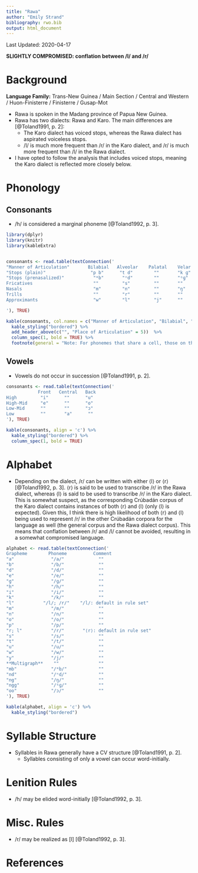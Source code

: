 ```yaml
---
title: "Rawa"
author: "Emily Strand"
bibliography: rwo.bib
output: html_document
---
```


Last Updated: 2020-04-17

**SLIGHTLY COMPROMISED: conflation between /l/ and /r/**

# Background

**Language Family:** Trans-New Guinea / Main Section / Central and Western / Huon-Finisterre / Finisterre / Gusap-Mot

* Rawa is spoken in the Madang province of Papua New Guinea.
* Rawa has two dialects: Rawa and Karo. The main differences are [@Toland1991, p. 2]:
    - The Karo dialect has voiced stops, whereas the Rawa dialect has aspirated voiceless stops.
    - /l/ is much more frequent than /r/ in the Karo dialect, and /r/ is much more frequent than /l/ in the Rawa dialect.
* I have opted to follow the analysis that includes voiced stops, meaning the Karo dialect is reflected more closely below.

# Phonology

## Consonants

* /h/ is considered a marginal phoneme [@Toland1992, p. 3].

```r

library(dplyr)
library(knitr)
library(kableExtra)


consonants <- read.table(textConnection('
"Manner of Articulation"       Bilabial   Alveolar    Palatal    Velar    Glottal
"Stops (plain)"                 "p b"      "t d"        ""       "k ɡ"      ""
"Stops (prenasalized)"           "ᵐb"       "ⁿd"        ""       "ᵑɡ"       ""
Fricatives                       ""         "s"         ""       ""         "h"
Nasals                           "m"        "n"         ""       "ŋ"        ""
Trills                           ""         "r"         ""       ""         ""
Approximants                     "w"        "l"         "j"      ""         ""

'), TRUE)

kable(consonants, col.names = c("Manner of Articulation", "Bilabial", "Alveolar", "Palatal", "Velar", "Glottal"), align = 'c') %>%
  kable_styling("bordered") %>%
  add_header_above(c("", "Place of Articulation" = 5))  %>%
  column_spec(1, bold = TRUE) %>%
  footnote(general = "Note: For phonemes that share a cell, those on the left are voiceless and those on the right are voiced.", general_title = "")
```

## Vowels

* Vowels do not occur in succession [@Toland1991, p. 2].

```r
consonants <- read.table(textConnection('
            Front   Central   Back
High         "i"      ""      "u"
High-Mid     "e"      ""      "o"
Low-Mid      ""       ""      "ɔ"
Low          ""       "a"      ""
'), TRUE)

kable(consonants, align = 'c') %>%
  kable_styling("bordered") %>%
  column_spec(1, bold = TRUE)
```

# Alphabet

* Depending on the dialect, /r/ can be written with either ⟨l⟩ or ⟨r⟩ [@Toland1992, p. 3]. ⟨r⟩ is said to be used to transcribe /r/ in the Rawa dialect, whereas ⟨l⟩ is said to be used to transcribe /r/ in the Karo dialect. This is somewhat suspect, as the corresponding Crúbadán corpus of the Karo dialect contains instances of both ⟨r⟩ and ⟨l⟩ (only ⟨l⟩ is expected). Given this, I think there is high likelihood of both ⟨r⟩ and ⟨l⟩ being used to represent /r/ in the other Crúbadán corpora for the language as well (the general corpus and the Rawa dialect corpus). This means that conflation between /r/ and /l/ cannot be avoided, resulting in a somewhat compromised language.

```r

alphabet <- read.table(textConnection('
Grapheme        Phoneme          Comment
"a"              "/a/"             ""
"b"              "/b/"             ""
"d"              "/d/"             ""
"e"              "/e/"             ""
"g"              "/ɡ/"             ""
"h"              "/h/"             ""
"i"              "/i/"             ""
"k"              "/k/"             ""
"l"           "/l/; /r/"    "/l/: default in rule set"
"m"              "/m/"             ""
"n"              "/n/"             ""
"o"              "/o/"             ""
"p"              "/p/"             ""
"r; l"           "/r/"       "⟨r⟩: default in rule set"
"s"              "/s/"             ""
"t"              "/t/"             ""
"u"              "/u/"             ""
"w"              "/w/"             ""
"y"              "/j/"             ""
**Multigraph**    ""               ""
"mb"             "/ᵐb/"            ""
"nd"             "/ⁿd/"            ""
"ng"             "/ŋ/"             ""
"ngg"            "/ᵑɡ/"            ""
"oo"             "/ɔ/"             ""
'), TRUE)

kable(alphabet, align = 'c') %>%
  kable_styling("bordered")
```

# Syllable Structure

* Syllables in Rawa generally have a CV structure [@Toland1991, p. 2].
    - Syllables consisting of only a vowel can occur word-initially.

# Lenition Rules

* /h/ may be elided word-initially [@Toland1992, p. 3].

# Misc. Rules

* /r/ may be realized as [l] [@Toland1992, p. 3].

# References
